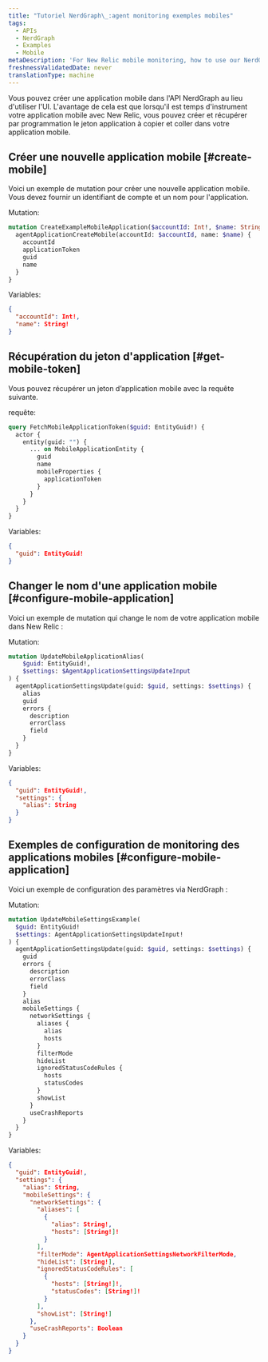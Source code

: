 ```yaml
---
title: "Tutoriel NerdGraph\_:agent monitoring exemples mobiles"
tags:
  - APIs
  - NerdGraph
  - Examples
  - Mobile
metaDescription: 'For New Relic mobile monitoring, how to use our NerdGraph API to configure a mobile agent.'
freshnessValidatedDate: never
translationType: machine
---
```


Vous pouvez créer une application mobile dans l&apos;API NerdGraph au lieu d&apos;utiliser l&apos;UI. L&apos;avantage de cela est que lorsqu&apos;il est temps d&apos;instrument votre application mobile avec New Relic, vous pouvez créer et récupérer par programmation le jeton application à copier et coller dans votre application mobile.

## Créer une nouvelle application mobile [#create-mobile]

Voici un exemple de mutation pour créer une nouvelle application mobile. Vous devez fournir un identifiant de compte et un nom pour l&apos;application.

Mutation:

```graphql
mutation CreateExampleMobileApplication($accountId: Int!, $name: String!) {
  agentApplicationCreateMobile(accountId: $accountId, name: $name) {
    accountId
    applicationToken
    guid
    name
  }
}
```

Variables:

```json
{
  "accountId": Int!,
  "name": String!
}
```

## Récupération du jeton d&apos;application [#get-mobile-token]

Vous pouvez récupérer un jeton d’application mobile avec la requête suivante.

requête:

```graphql
query FetchMobileApplicationToken($guid: EntityGuid!) {
  actor {
    entity(guid: "") {
      ... on MobileApplicationEntity {
        guid
        name
        mobileProperties {
          applicationToken
        }
      }
    }
  }
}
```

Variables:

```json
{
  "guid": EntityGuid!
}
```

## Changer le nom d&apos;une application mobile [#configure-mobile-application]

Voici un exemple de mutation qui change le nom de votre application mobile dans New Relic :

Mutation:

```graphql
mutation UpdateMobileApplicationAlias(
    $guid: EntityGuid!, 
    $settings: $AgentApplicationSettingsUpdateInput
) {
  agentApplicationSettingsUpdate(guid: $guid, settings: $settings) {
    alias
    guid
    errors {
      description
      errorClass
      field
    }
  }
}
```

Variables:

```json
{
  "guid": EntityGuid!,
  "settings": {
    "alias": String
  }
}
```

## Exemples de configuration de monitoring des applications mobiles [#configure-mobile-application]

Voici un exemple de configuration des paramètres <InlinePopover type="mobile" />via NerdGraph :

Mutation:

```graphql
mutation UpdateMobileSettingsExample(
  $guid: EntityGuid!
  $settings: AgentApplicationSettingsUpdateInput!
) {
  agentApplicationSettingsUpdate(guid: $guid, settings: $settings) {
    guid
    errors {
      description
      errorClass
      field
    }
    alias
    mobileSettings {
      networkSettings {
        aliases {
          alias
          hosts
        }
        filterMode
        hideList
        ignoredStatusCodeRules {
          hosts
          statusCodes
        }
        showList
      }
      useCrashReports
    }
  }
}
```

Variables:

```json
{
  "guid": EntityGuid!,
  "settings": {
    "alias": String,
    "mobileSettings": {
      "networkSettings": {
        "aliases": [
          {
            "alias": String!,
            "hosts": [String!]!
          }
        ],
        "filterMode": AgentApplicationSettingsNetworkFilterMode,
        "hideList": [String!],
        "ignoredStatusCodeRules": [
          {
            "hosts": [String!]!,
            "statusCodes": [String!]!
          }
        ],
        "showList": [String!]
      },
      "useCrashReports": Boolean
    }
  }
}
```